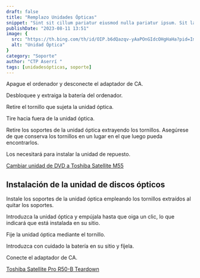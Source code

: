```yaml
---
draft: false
title: "Remplazo Unidades Ópticas"
snippet: "Sint sit cillum pariatur eiusmod nulla pariatur ipsum. Sit laborum anim qui mollit tempor pariatur nisi minim dolor. Aliquip et adipisicing sit sit fugiat"
publishDate: "2023-08-11 13:51"
image: {
  src: "https://th.bing.com/th/id/OIP.b6dQazqv-yAaPOnGIdcOHgHaHa?pid=ImgDet&rs=1",
  alt: "Unidad Óptica"
}
category: "Soporte"
author: "CTP Aserrí "
tags: [unidadesópticas, soporte]
---
```


Apague el ordenador y desconecte el adaptador de CA.
   
Desbloquee y extraiga la batería del ordenador.

Retire el tornillo que sujeta la unidad óptica.

Tire hacia fuera de la unidad óptica.

Retire los soportes de la unidad óptica extrayendo los tornillos. Asegúrese de que conserva los tornillos en un lugar en el que luego pueda encontrarlos.

Los necesitará para instalar la unidad de repuesto.

[Cambiar unidad de DVD a Toshiba Satellite M55](https://www.youtube.com/watch?v=0k367bX1tsc&ab_channel=JairoJaimes)

## Instalación de la unidad de discos ópticos

Instale los soportes de la unidad óptica empleando los tornillos extraídos al quitar los soportes.

Introduzca la unidad óptica y empújala hasta que oiga un clic, lo que indicará que está instalada en su sitio.  

Fije la unidad óptica mediante el tornillo.

Introduzca con cuidado la batería en su sitio y fíjela.  

Conecte el adaptador de CA.

[Toshiba Satellite Pro R50-B Teardown](https://youtu.be/i0ZpVziWV4k)
